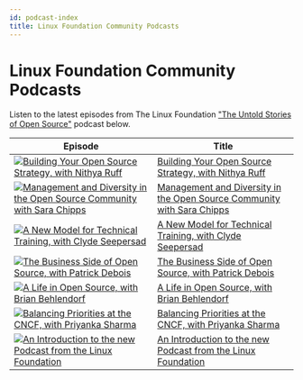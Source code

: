 ```yaml
---
id: podcast-index
title: Linux Foundation Community Podcasts
---
```


# Linux Foundation Community Podcasts

Listen to the latest episodes from The Linux Foundation ["The Untold Stories of Open Source"](https://untold-stories-of-open-source.captivate.fm/spotify) podcast below.

| Episode                                                                                                                                                          | Title                                                                                                  |
| ---------------------------------------------------------------------------------------------------------------------------------------------------------------- | ------------------------------------------------------------------------------------------------------ |
| [![Building Your Open Source Strategy, with Nithya Ruff](../images/logo-100-100.png)](https://open.spotify.com/episode/47Ea6XOrwyFJ1dYZnzgR7G)                   | [Building Your Open Source Strategy, with Nithya Ruff](building-open-source-strategy.mdx)              |
| [![Management and Diversity in the Open Source Community with Sara Chipps](../images/logo-100-100.png)](https://open.spotify.com/episode/5Z5FT3qzBrbTvAyHuhNq9G) | [Management and Diversity in the Open Source Community with Sara Chipps](management-and-diversity.mdx) |
| [![A New Model for Technical Training, with Clyde Seepersad](../images/logo-100-100.png)](https://open.spotify.com/episode/2HCRrlO0zW2xEcfnZ5i0fG)               | [A New Model for Technical Training, with Clyde Seepersad](new-model-training.mdx)                     |
| [![The Business Side of Open Source, with Patrick Debois](../images/logo-100-100.png)](https://open.spotify.com/episode/3MKsXkw9Et5B9bGLWKJNpc)                  | [The Business Side of Open Source, with Patrick Debois](business-of-open-source.mdx)                   |
| [![A Life in Open Source, with Brian Behlendorf](../images/logo-100-100.png)](https://open.spotify.com/episode/0P0cjBDn5nSYPe1i0FrFXr)                           | [A Life in Open Source, with Brian Behlendorf](openssf-project.mdx)                                    |
| [![Balancing Priorities at the CNCF, with Priyanka Sharma](../images/logo-100-100.png)](https://open.spotify.com/episode/5KgqNXHHV0y03yjgg7kg8E)                 | [Balancing Priorities at the CNCF, with Priyanka Sharma](priyanka-sharma-gm-cncf.mdx)                  |
| [![An Introduction to the new Podcast from the Linux Foundation](../images/logo-100-100.png)](https://open.spotify.com/episode/62DAkdeQTSAPeLbxF2sTlX)           | [An Introduction to the new Podcast from the Linux Foundation](introduction-to-lf-podcast.mdx)         |
